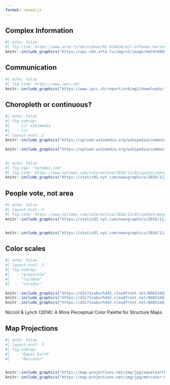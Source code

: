 ```yaml
---
format: revealjs
---
```




## Complex Information


```r
#| echo: false
#| fig-link: https://www.arte.tv/de/videos/RC-014036/mit-offenen-karten/
knitr::include_graphics("https://api-cdn.arte.tv/img/v2/image/XeC4nh86UbgUAfYtNpX3SK/1920x1080?type=TEXT&watermark=true")
```


## Communication

```r
#| echo: false
#| fig-link: https://www.ipcc.ch/
knitr::include_graphics("https://www.ipcc.ch/report/ar6/wg1/downloads/figures/IPCC_AR6_WGI_Atlas_Figure_12.png")
```

## Choropleth or continuous? {.scrollable}

```r
#| echo: false
#| fig-subcap: 
#|   - (c) wikimedia
#|   - (c)
#| layout-ncol: 2
knitr::include_graphics("https://upload.wikimedia.org/wikipedia/commons/thumb/3/36/Average_yearly_temperature_%28%C2%B0C%29.png/2560px-Average_yearly_temperature_%28%C2%B0C%29.png")

knitr::include_graphics("https://upload.wikimedia.org/wikipedia/commons/9/92/Annual_Average_Temperature_Map.png")
```


## 

```r
#| echo: false
#| fig-cap: "nytimes.com"
#| fig-link: https://www.nytimes.com/interactive/2016/11/01/upshot/many-ways-to-map-election-results.html
knitr::include_graphics("https://static01.nyt.com/newsgraphics/2016/11/01/election-map-forms/738e8fe0f4e6d89ec6cb63555d3deb92e772f916/counties.png")
```

## People vote, not area {.scrollable}

```r
#| echo: false
#| layout-ncol: 2
#| fig-link: https://www.nytimes.com/interactive/2016/11/01/upshot/many-ways-to-map-election-results.html
knitr::include_graphics("https://static01.nyt.com/newsgraphics/2016/11/01/election-map-forms/738e8fe0f4e6d89ec6cb63555d3deb92e772f916/counties.png")


knitr::include_graphics("https://static01.nyt.com/newsgraphics/2016/11/01/election-map-forms/738e8fe0f4e6d89ec6cb63555d3deb92e772f916/circles.png")
```


## Color scales


```r
#| echo: false
#| layout-ncol: 3
#| fig-subcap:
#|   - "greyscale"
#|   - "rainbow"
#|   - "viridis" 

knitr::include_graphics("https://d3i71xaburhd42.cloudfront.net/86851dda0b031507d215d04b049fd99eaf8f4b4f/3-Figure2-1.png")
knitr::include_graphics("https://d3i71xaburhd42.cloudfront.net/86851dda0b031507d215d04b049fd99eaf8f4b4f/3-Figure3-1.png")
knitr::include_graphics("https://d3i71xaburhd42.cloudfront.net/86851dda0b031507d215d04b049fd99eaf8f4b4f/4-Figure4-1.png")
```

Niccoli & Lynch (2014): A More Perceptual Color Palette for Structure Maps


## Map Projections

```r
#| echo: false
#| layout-ncol: 2
#| fig-subcap: 
#|   - "Equal Earth"
#|   - "Mercator"


knitr::include_graphics("https://map-projections.net/img/jpg/equalearth.jpg")
knitr::include_graphics("https://map-projections.net/img/jpg/mercator-84.jpg")

```





